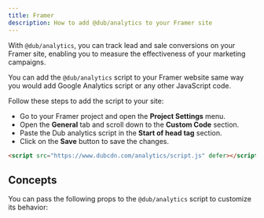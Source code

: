 ```yaml
---
title: Framer
description: How to add @dub/analytics to your Framer site
---
```



With `@dub/analytics`, you can track lead and sale conversions on your Framer site, enabling you to measure the effectiveness of your marketing campaigns.

You can add the `@dub/analytics` script to your Framer website same way you would add Google Analytics script or any other JavaScript code.

Follow these steps to add the script to your site:

- Go to your Framer project and open the **Project Settings** menu.
- Open the **General** tab and scroll down to the **Custom Code** section.
- Paste the Dub analytics script in the **Start of head tag** section.
- Click on the **Save** button to save the changes.

```html
<script src="https://www.dubcdn.com/analytics/script.js" defer></script>
```

## Concepts

You can pass the following props to the `@dub/analytics` script to customize its behavior:

<DubAnalyticsParams />
